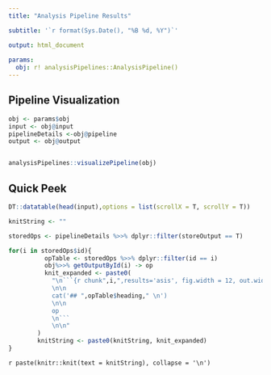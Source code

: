 ```yaml
---
title: "Analysis Pipeline Results"

subtitle: '`r format(Sys.Date(), "%B %d, %Y")`'

output: html_document
  
params:
  obj: r! analysisPipelines::AnalysisPipeline() 
---
```


## Pipeline Visualization

```r
obj <- params$obj
input <- obj@input
pipelineDetails <-obj@pipeline
output <- obj@output


analysisPipelines::visualizePipeline(obj)
```


## Quick Peek
```r
DT::datatable(head(input),options = list(scrollX = T, scrollY = T))
```


```r

knitString <- ""

storedOps <- pipelineDetails %>>% dplyr::filter(storeOutput == T)

for(i in storedOps$id){
          opTable <- storedOps %>>% dplyr::filter(id == i)
          obj%>>% getOutputById(i) -> op
          knit_expanded <- paste0(
            "\n```{r chunk",i,",results='asis', fig.width = 12, out.width = '100%', echo=FALSE}
            \n\n
            cat('## ",opTable$heading," \n')
            \n\n
            op
            \n```
            \n\n"
        )
        knitString <- paste0(knitString, knit_expanded)
}

```


`r paste(knitr::knit(text = knitString), collapse = '\n')`

